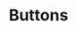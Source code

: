 ---
title: Buttons
description: Creative Buttons with built-in styling, offering flexibility for custom designs and responsive layouts
---
